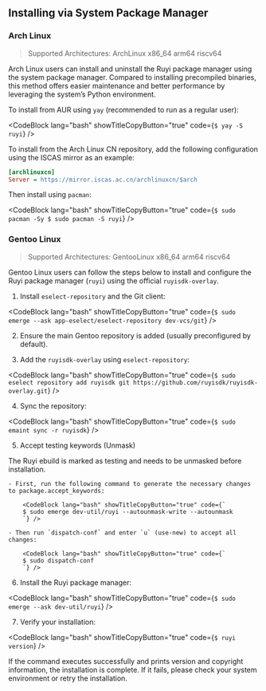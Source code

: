 
## Installing via System Package Manager

### Arch Linux
> Supported Architectures: ArchLinux x86_64 arm64 riscv64

Arch Linux users can install and uninstall the Ruyi package manager using the system package manager. Compared to installing precompiled binaries, this method offers easier maintenance and better performance by leveraging the system’s Python environment.

To install from AUR using `yay` (recommended to run as a regular user):

<CodeBlock lang="bash" showTitleCopyButton="true" code={`
$ yay -S ruyi
`} />

To install from the Arch Linux CN repository, add the following configuration using the ISCAS mirror as an example:

```ini
[archlinuxcn]
Server = https://mirror.iscas.ac.cn/archlinuxcn/$arch
```

Then install using `pacman`:

<CodeBlock lang="bash" showTitleCopyButton="true" code={`
$ sudo pacman -Sy
$ sudo pacman -S ruyi
`} />


### Gentoo Linux
> Supported Architectures: GentooLinux x86_64 arm64 riscv64

Gentoo Linux users can follow the steps below to install and configure the Ruyi package manager (`ruyi`) using the official `ruyisdk-overlay`.

1. Install `eselect-repository` and the Git client:

<CodeBlock lang="bash" showTitleCopyButton="true" code={`
$ sudo emerge --ask app-eselect/eselect-repository dev-vcs/git
`} />

2. Ensure the main Gentoo repository is added (usually preconfigured by default).


3. Add the `ruyisdk-overlay` using `eselect-repository`:

<CodeBlock lang="bash" showTitleCopyButton="true" code={`
$ sudo eselect repository add ruyisdk git https://github.com/ruyisdk/ruyisdk-overlay.git
`} />

4. Sync the repository:

<CodeBlock lang="bash" showTitleCopyButton="true" code={`
$ sudo emaint sync -r ruyisdk
`} />

5. Accept testing keywords (Unmask)

The Ruyi ebuild is marked as testing and needs to be unmasked before installation.

    - First, run the following command to generate the necessary changes to package.accept_keywords:
    
        <CodeBlock lang="bash" showTitleCopyButton="true" code={`
        $ sudo emerge dev-util/ruyi --autounmask-write --autounmask
        `} />
    
    - Then run `dispatch-conf` and enter `u` (use-new) to accept all changes:
    
        <CodeBlock lang="bash" showTitleCopyButton="true" code={`
        $ sudo dispatch-conf
        `} />

6. Install the Ruyi package manager:

<CodeBlock lang="bash" showTitleCopyButton="true" code={`
$ sudo emerge --ask dev-util/ruyi
`} />

7. Verify your installation:

<CodeBlock lang="bash" showTitleCopyButton="true" code={`
$ ruyi version
`} />

If the command executes successfully and prints version and copyright information, the installation is complete. If it fails, please check your system environment or retry the installation.